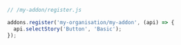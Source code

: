 ```js
// /my-addon/register.js

addons.register('my-organisation/my-addon', (api) => {
  api.selectStory('Button', 'Basic');
});
```